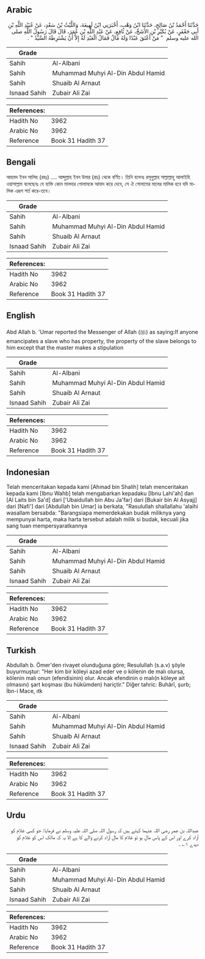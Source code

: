 ## Arabic


<div dir="rtl" lang="ar" style={{fontSize:'larger',backgroundColor:'#f8f9fa',padding:20}}>
حَدَّثَنَا أَحْمَدُ بْنُ صَالِحٍ، حَدَّثَنَا ابْنُ وَهْبٍ، أَخْبَرَنِي ابْنُ لَهِيعَةَ، وَاللَّيْثُ بْنُ سَعْدٍ، عَنْ عُبَيْدِ اللَّهِ بْنِ أَبِي جَعْفَرٍ، عَنْ بُكَيْرِ بْنِ الأَشَجِّ، عَنْ نَافِعٍ، عَنْ عَبْدِ اللَّهِ بْنِ عُمَرَ، قَالَ قَالَ رَسُولُ اللَّهِ صلى الله عليه وسلم ‏ "‏ مَنْ أَعْتَقَ عَبْدًا وَلَهُ مَالٌ فَمَالُ الْعَبْدِ لَهُ إِلاَّ أَنْ يَشْتَرِطَهُ السَّيِّدُ ‏"‏ ‏.‏
</div>
<div style={{backgroundColor:'#f8f9fa',padding:20, marginBottom: 10}}><table> <thead> <tr> <th>Grade</th> <th></th> </tr> </thead> <tbody> <tr><td>Sahih</td><td>Al-Albani</td></tr><tr><td>Sahih</td><td>Muhammad Muhyi Al-Din Abdul Hamid</td></tr><tr><td>Sahih</td><td>Shuaib Al Arnaut</td></tr><tr><td>Isnaad Sahih</td><td>Zubair Ali Zai</td></tr></tbody></table><table> <thead> <tr> <th>References:</th> <th></th> </tr> </thead> <tbody><tr><td>Hadith No</td><td>3962</td></tr><tr><td>Arabic No</td><td>3962</td></tr><tr><td>Reference</td><td>Book 31 Hadith 37</td></tr></tbody></table></div>

## Bengali


<div dir="ltr" lang="bn" style={{fontSize:'larger',backgroundColor:'#f8f9fa',padding:20}}>
আহমদ ইবন সালিহ (রহঃ) .... আব্দুল্লাহ ইবন উমার (রাঃ) থেকে বর্ণিত। তিনি বলেনঃ রসূলুল্লাহ সাল্লাল্লাহু আলাইহি ওয়াসাল্লাম বলেছেনঃ যে ব্যক্তি কোন মালদার গোলামকে আযাদ করে দেবে, সে ঐ গোলামের মালের মালিক হবে যদি মালিক এরূপ শর্ত করে-তবে।
</div>
<div style={{backgroundColor:'#f8f9fa',padding:20, marginBottom: 10}}><table> <thead> <tr> <th>Grade</th> <th></th> </tr> </thead> <tbody> <tr><td>Sahih</td><td>Al-Albani</td></tr><tr><td>Sahih</td><td>Muhammad Muhyi Al-Din Abdul Hamid</td></tr><tr><td>Sahih</td><td>Shuaib Al Arnaut</td></tr><tr><td>Isnaad Sahih</td><td>Zubair Ali Zai</td></tr></tbody></table><table> <thead> <tr> <th>References:</th> <th></th> </tr> </thead> <tbody><tr><td>Hadith No</td><td>3962</td></tr><tr><td>Arabic No</td><td>3962</td></tr><tr><td>Reference</td><td>Book 31 Hadith 37</td></tr></tbody></table></div>

## English


<div dir="ltr" lang="en" style={{fontSize:'larger',backgroundColor:'#f8f9fa',padding:20}}>
Abd Allah b. 'Umar reported the Messenger of Allah (ﷺ) as saying:If anyone emancipates a slave who has property, the property of the slave belongs to him except that the master makes a stipulation
</div>
<div style={{backgroundColor:'#f8f9fa',padding:20, marginBottom: 10}}><table> <thead> <tr> <th>Grade</th> <th></th> </tr> </thead> <tbody> <tr><td>Sahih</td><td>Al-Albani</td></tr><tr><td>Sahih</td><td>Muhammad Muhyi Al-Din Abdul Hamid</td></tr><tr><td>Sahih</td><td>Shuaib Al Arnaut</td></tr><tr><td>Isnaad Sahih</td><td>Zubair Ali Zai</td></tr></tbody></table><table> <thead> <tr> <th>References:</th> <th></th> </tr> </thead> <tbody><tr><td>Hadith No</td><td>3962</td></tr><tr><td>Arabic No</td><td>3962</td></tr><tr><td>Reference</td><td>Book 31 Hadith 37</td></tr></tbody></table></div>

## Indonesian


<div dir="ltr" lang="id" style={{fontSize:'larger',backgroundColor:'#f8f9fa',padding:20}}>
Telah menceritakan kepada kami [Ahmad bin Shalih] telah menceritakan kepada kami [Ibnu Wahb] telah mengabarkan kepadaku [Ibnu Lahi'ah] dan [Al Laits bin Sa'd] dari ['Ubaidullah bin Abu Ja'far] dari [Bukair bin Al Asyajj] dari [Nafi'] dari [Abdullah bin Umar] ia berkata, "Rasulullah shallallahu 'alaihi wasallam bersabda: "Barangsiapa memerdekakan budak miliknya yang mempunyai harta, maka harta tersebut adalah milik si budak, kecuali jika sang tuan mempersyaratkannya
</div>
<div style={{backgroundColor:'#f8f9fa',padding:20, marginBottom: 10}}><table> <thead> <tr> <th>Grade</th> <th></th> </tr> </thead> <tbody> <tr><td>Sahih</td><td>Al-Albani</td></tr><tr><td>Sahih</td><td>Muhammad Muhyi Al-Din Abdul Hamid</td></tr><tr><td>Sahih</td><td>Shuaib Al Arnaut</td></tr><tr><td>Isnaad Sahih</td><td>Zubair Ali Zai</td></tr></tbody></table><table> <thead> <tr> <th>References:</th> <th></th> </tr> </thead> <tbody><tr><td>Hadith No</td><td>3962</td></tr><tr><td>Arabic No</td><td>3962</td></tr><tr><td>Reference</td><td>Book 31 Hadith 37</td></tr></tbody></table></div>

## Turkish


<div dir="ltr" lang="tr" style={{fontSize:'larger',backgroundColor:'#f8f9fa',padding:20}}>
Abdullah b. Ömer'den rivayet olunduğuna göre; Resulullah (s.a.v) şöyle buyurmuştur: "Her kim bir köleyi azad eder ve o kölenin de malı olursa, kölenin malı onun (efendisinin) olur. Ancak efendinin o malı(n köleye ait olmasını) şart koşması (bu hükümden) hariçtir." Diğer tahric: Buhârî, şurb; İbn-i Mace, ıtk
</div>
<div style={{backgroundColor:'#f8f9fa',padding:20, marginBottom: 10}}><table> <thead> <tr> <th>Grade</th> <th></th> </tr> </thead> <tbody> <tr><td>Sahih</td><td>Al-Albani</td></tr><tr><td>Sahih</td><td>Muhammad Muhyi Al-Din Abdul Hamid</td></tr><tr><td>Sahih</td><td>Shuaib Al Arnaut</td></tr><tr><td>Isnaad Sahih</td><td>Zubair Ali Zai</td></tr></tbody></table><table> <thead> <tr> <th>References:</th> <th></th> </tr> </thead> <tbody><tr><td>Hadith No</td><td>3962</td></tr><tr><td>Arabic No</td><td>3962</td></tr><tr><td>Reference</td><td>Book 31 Hadith 37</td></tr></tbody></table></div>

## Urdu


<div dir="rtl" lang="ur" style={{fontSize:'larger',backgroundColor:'#f8f9fa',padding:20}}>
عبداللہ بن عمر رضی اللہ عنہما کہتے ہیں کہ رسول اللہ صلی اللہ علیہ وسلم نے فرمایا: جو کسی غلام کو آزاد کرے اور اس کے پاس مال ہو تو غلام کا مال آزاد کرنے والے کا ہے اِلا یہ کہ مالک اس کو غلام کو دیدے ۱؎ ۔
</div>
<div style={{backgroundColor:'#f8f9fa',padding:20, marginBottom: 10}}><table> <thead> <tr> <th>Grade</th> <th></th> </tr> </thead> <tbody> <tr><td>Sahih</td><td>Al-Albani</td></tr><tr><td>Sahih</td><td>Muhammad Muhyi Al-Din Abdul Hamid</td></tr><tr><td>Sahih</td><td>Shuaib Al Arnaut</td></tr><tr><td>Isnaad Sahih</td><td>Zubair Ali Zai</td></tr></tbody></table><table> <thead> <tr> <th>References:</th> <th></th> </tr> </thead> <tbody><tr><td>Hadith No</td><td>3962</td></tr><tr><td>Arabic No</td><td>3962</td></tr><tr><td>Reference</td><td>Book 31 Hadith 37</td></tr></tbody></table></div>